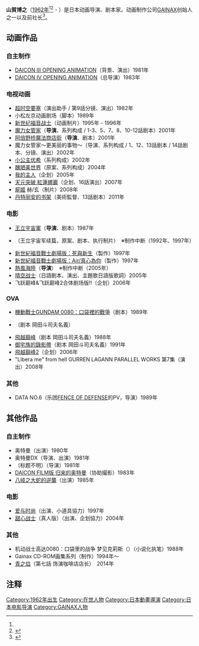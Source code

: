 {{blpsources|time=2017-03-31T20:37:16+00:00}}
{{Infobox person
| name        = 山贺博之
| image       = Hiroyuki Yamaga at FanimeCon 2010-05-29 3.JPG
| alt         = 
| caption     = 于[[FanimeCon|FanimeCon]] 2010
| birth_name  = 
| birth_date  = {{birth year and age|1962}}
| birth_place = {{JPN}}[[新潟县|新潟县]][[新潟市|新潟市]]
| nationality = {{JPN}}
| other_names = 
| occupation  = 动画导演、剧本家
| known_for   = 《[[王立宇宙军|王立宇宙军]]》導演<br>[[GAINAX|GAINAX]]社長
}}
{{Japanese|japanese=山賀 博之|kana=やまが ひろゆき|romaji=Yamaga Hiroyuki}}
'''山賀博之'''（[[1962年|1962年]]<ref name="osica"/><ref name="kobe">{{cite web|url=http://www.anime-kobe.jp/archive/1999/work/profile.html|title=ワークショップ|language=ja|website=第四届[[神戶動畫獎|神戶動畫獎]]|publisher=|archivedate=2016-03-05|archive-url=https://web.archive.org/web/20160305150810/http://anime-kobe.jp/archive/1999/work/profile.html|access-date=2017-03-31|dead-url=no}}</ref> - ）是日本动画导演、剧本家。动画制作公司[[GAINAX|GAINAX]]创始人之一以及前社长<ref name="osica ">{{cite web|url=http://www.osica.jp/interview/story_201405.html|title=山賀 博之インタビュー Visionary Story 自分にとってアニメは手段|author=Junpei Ota|website=osica MAGAZINE|language=ja|accessdate=2017-03-31|archive-date=2017-05-02|archive-url=https://web.archive.org/web/20170502231315/http://www.osica.jp/interview/story_201405.html|dead-url=no}}</ref>。

== 动画作品 ==
=== 自主制作 ===
* [[DAICON_III_&_IV_OPENING_ANIMATION|DAICON III OPENING ANIMATION]]（背景、演出）1981年
* [[DAICON_III_&_IV_OPENING_ANIMATION|DAICON IV OPENING ANIMATION]]（总导演）1983年

=== 电视动画 ===
* [[超时空要塞|超时空要塞]]（演出助手 / 第9話分镜、演出）1982年
* 小松左京动画剧场（脚本）1989年
* [[新世纪福音战士|新世纪福音战士]]（动画制片）1995年 - 1996年
* [[魔力女管家|魔力女管家]]（'''导演'''、系列构成 / 1-3、5、7、8、10-12話剧本）2001年
* [[阿倍野桥魔法商店街|阿倍野桥魔法商店街]]（'''导演'''、剧本）2001年
* 魔力女管家～更美丽的事物～（导演、系列构成 / 1、12、13話剧本 / 14話剧本、分镜、演出）2002年
* [[小公主优希|小公主优希]]（系列构成）2002年
* [[醜陋美世界|醜陋美世界]]（原案、系列构成）2004年
* [[我的主人|我的主人]]（企划）2005年
* [[天元突破_紅蓮螺巖|天元突破 紅蓮螺巖]]（企划、16話演出）2007年
* [[屍姬|屍姬]] 赫/玄（制片）2008年
* [[丹特丽安的书架|丹特丽安的书架]]（美術監督、13話剧本）2011年

=== 电影 ===
* [[王立宇宙軍|王立宇宙軍]]（'''导演'''、剧本）1987年
* {{lang|ja|蒼きウル}}（王立宇宙军续篇，原案、剧本、执行制片）　※制作中断（1992年、1997年）
* [[新世紀福音戰士劇場版：死與新生|新世紀福音戰士劇場版：死與新生]]（製作）1997年
* [[新世紀福音戰士劇場版：Air/真心為你|新世紀福音戰士劇場版：Air/真心為你]]（製作）1997年
* [[熱風海陸|熱風海陸]]（'''导演'''）　※制作中断（2005年）
* [[晴空战士|晴空战士]]（日語剧本、演出、主題歌日語版歌詞）2005年
* 飞跃巅峰&飞跃巅峰2合体剧场版!!（企划）2006年

=== OVA ===
* [[機動戰士GUNDAM_0080：口袋裡的戰爭|機動戰士GUNDAM 0080：口袋裡的戰爭]]（剧本）1989年
* {{lang|ja|哭きの竜}}（剧本 岡田斗司夫名義）
* [[飛越巔峰|飛越巔峰]]（剧本 岡田斗司夫名義）1988年
* [[御宅族的錄影帶|御宅族的錄影帶]]（剧本 岡田斗司夫名義）1991年
* [[飛越巔峰2|飛越巔峰2]]（企划）2006年
* "Libera me" from hell GURREN LAGANN PARALLEL WORKS 第7集（演出）2008年

=== 其他 ===
* DATA NO.6（乐团[[FENCE_OF_DEFENSE|FENCE OF DEFENSE]]的PV，导演）1989年

== 其他作品 ==

=== 自主制作 ===
* 奥特曼（出演）1980年
* 奥特曼DX（导演、出演）1981年
* 〔标题不明〕（导演）1981年
* [[DAICON_FILM版_归来的奥特曼|DAICON FILM版 归来的奥特曼]]（协助撮影）1983年
* [[八岐之大蛇的逆襲|八岐之大蛇的逆襲]]（出演）1985年

=== 电影 ===
* [[爱与时尚|爱与时尚]]（出演、小道具協力）1997年
* [[甜心战士_(电影)|甜心战士]]（真人版）（出演、企划協力）2004年

=== 其他 ===
* 机动战士高达0080：口袋里的战争 梦见克莉斯（{{lang|ja|クリスが見る夢}}）（小说化执笔）1988年
* Gainax CD-ROM画集系列（制作）1994年～
* [[青之焰|青之焰]]（第七話 饰演咖啡店店长）　2014年

== 注释 ==
<references />
{{Normdaten}}
{{DEFAULTSORT:}}
[[Category:1962年出生|Category:1962年出生]]
[[Category:在世人物|Category:在世人物]]
[[Category:日本動畫導演|Category:日本動畫導演]]
[[Category:日本电影导演|Category:日本电影导演]]
[[Category:GAINAX人物|Category:GAINAX人物]]